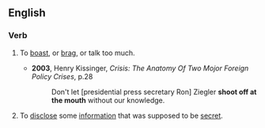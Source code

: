 ==English==

===Verb===
{{head|en|verb|head=[[shoot]] off at the [[mouth]]}}

# {{lb|en|informal|idiomatic}} To [[boast]], or [[brag]], or talk too much.
#* '''2003''', Henry Kissinger, ''Crisis: The Anatomy Of Two Mojor Foreign Policy Crises'', p.28
#*: Don't let [presidential press secretary Ron] Ziegler '''shoot off at the mouth''' without our knowledge.
# {{lb|en|informal|idiomatic}} To [[disclose]] some [[information]] that was supposed to be [[secret]].